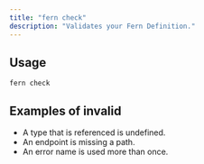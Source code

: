 ```yaml
---
title: "fern check"
description: "Validates your Fern Definition."
---
```


## Usage

```
fern check
```

## Examples of invalid

-   A type that is referenced is undefined.
-   An endpoint is missing a path.
-   An error name is used more than once.
